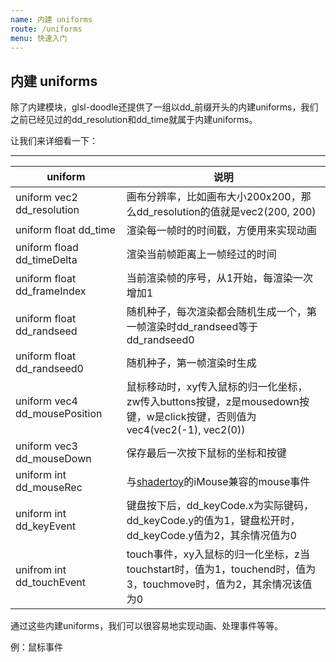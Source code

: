 ```yaml
---
name: 内建 uniforms
route: /uniforms
menu: 快速入门
---
```



<GitHub link="https://github.com/akira-cn/glsl-doodle"/>

<Nav/>


## 内建 uniforms

除了内建模块，glsl-doodle还提供了一组以dd_前缀开头的内建uniforms，我们之前已经见过的dd_resolution和dd_time就属于内建uniforms。

让我们来详细看一下：

---

| uniform | 说明 |
| --- | --- |
| uniform vec2 dd_resolution | 画布分辨率，比如画布大小200x200，那么dd_resolution的值就是vec2(200, 200) |
| uniform float dd_time | 渲染每一帧时的时间戳，方便用来实现动画 |
| uniform fload dd_timeDelta | 渲染当前帧距离上一帧经过的时间 |
| uniform float dd_frameIndex | 当前渲染帧的序号，从1开始，每渲染一次增加1 |
| uniform float dd_randseed | 随机种子，每次渲染都会随机生成一个，第一帧渲染时dd_randseed等于dd_randseed0 |
| uniform float dd_randseed0 | 随机种子，第一帧渲染时生成 |
| uniform vec4 dd_mousePosition | 鼠标移动时，xy传入鼠标的归一化坐标，zw传入buttons按键，z是mousedown按键，w是click按键，否则值为vec4(vec2(-1), vec2(0)) |
| uniform vec3 dd_mouseDown | 保存最后一次按下鼠标的坐标和按键 |
| uniform int dd_mouseRec | 与[shadertoy](https://www.shadertoy.com/view/Mss3zH)的iMouse兼容的mouse事件 |
| uniform int dd_keyEvent | 键盘按下后，dd_keyCode.x为实际键码，dd_keyCode.y的值为1，键盘松开时，dd_keyCode.y值为2，其余情况值为0 |
| unifrom int dd_touchEvent | touch事件，xy入鼠标的归一化坐标，z当touchstart时，值为1，touchend时，值为3，touchmove时，值为2，其余情况该值为0 |

通过这些内建uniforms，我们可以很容易地实现动画、处理事件等等。

例：鼠标事件

<DemoGround demoId="docs/mouse" height="396"></DemoGround>
